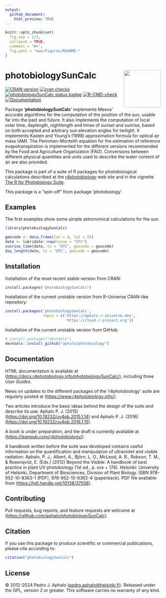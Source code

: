 ```yaml
---
output:
  github_document:
    html_preview: TRUE
---
```


```r
knitr::opts_chunk$set(
  fig.asp = 2/3,
  collapse = TRUE,
  comment = "#>",
  fig.path = "man/figures/README-"
)
```

# photobiologySunCalc <img src="man/figures/logo.png" align="right" width="120"/>

<!-- badges: start -->
 [![CRAN version](https://www.r-pkg.org/badges/version-last-release/photobiologySunCalc)](https://cran.r-project.org/package=photobiologySunCalc) [![cran checks](https://badges.cranchecks.info/worst/photobiologySunCalc.svg)](https://cran.r-project.org/web/checks/check_results_photobiologySunCalc.html)[![photobiologySunCalc status badge](https://aphalo.r-universe.dev/badges/photobiologySunCalc)](https://aphalo.r-universe.dev/photobiologySunCalc)
 [![R-CMD-check](https://github.com/aphalo/photobiologySunCalc/actions/workflows/R-CMD-check.yaml/badge.svg)](https://github.com/aphalo/photobiologySunCalc/actions/workflows/R-CMD-check.yaml)
[![Documentation](https://img.shields.io/badge/documentation-photobiologySunCalc-informational.svg)](https://docs.r4photobiology.info/photobiologySunCalc/)
<!-- badges: end -->
  
Package '**photobiologySunCalc**' implements Meeus' accurate algorithms for the computation of the position of the sun, usable far into the past and future. It also implements the computation of local solar time, daylength, nightlength and times of sunset and sunrise, based on both accepted and arbitrary sun elevation angles for twilight. It implements Kasten and Young's (1998) approximation formula for optical air mass (AM). The Pennman-Monteith equation for the estimation of reference evapotranspiration is implemented for the different versions recommended by the Food and Agriculture Organization (FAO). Conversions between different physical quantities and units used to describe the water content of air are also provided.

This package is part of a suite of R packages for photobiological calculations described at the [r4photobiology](https://www.r4photobiology.info) web site and in the vignette [The R for Photobiology Suite](https://docs.r4photobiology.info/photobiology/articles/userguide-0-r4p-introduction.html).

This package is a "spin-off" from package 'photobiology'.

## Examples

The first examples show some simple astronomical calculations for the sun.

```r
library(photobiologySunCalc)

geocode <- data.frame(lon = 0, lat = 55)
date <- lubridate::now(tzone = "UTC")
sunrise_time(date, tz = "UTC", geocode = geocode)
day_length(date, tz = "UTC", geocode = geocode)
```

## Installation

Installation of the most recent stable version from CRAN:

```r
install.packages("photobiologySunCalc")
```

Installation of the current unstable version from R-Universe CRAN-like repository:

```r
install.packages('photobiologySunCalc', 
                 repos = c('https://aphalo.r-universe.dev', 
                           'https://cloud.r-project.org'))
```

Installation of the current unstable version from GitHub:

```r
# install.packages("devtools")
devtools::install_github("aphalo/photobiology")
```

## Documentation

HTML documentation is available at (<https://docs.r4photobiology.info/photobiologySunCalc/>), including three *User Guides*.

News on updates to the different packages of the 'r4photobiology' suite are regularly posted at (<https://www.r4photobiology.info/>).

Two articles introduce the basic ideas behind the design of the suite and describe its use: Aphalo P. J. (2015) (<https://doi.org/10.19232/uv4pb.2015.1.14>) and Aphalo P. J. (2016) (<https://doi.org/10.19232/uv4pb.2016.1.15>).

A book is under preparation, and the draft is currently available at (<https://leanpub.com/r4photobiology/>).

A handbook written before the suite was developed contains useful information on the quantification and manipulation of ultraviolet and visible radiation: Aphalo, P. J., Albert, A., Björn, L. O., McLeod, A. R., Robson, T. M., & Rosenqvist, E. (Eds.) (2012) Beyond the Visible: A handbook of best practice in plant UV photobiology (1st ed., p. xxx + 174). Helsinki: University of Helsinki, Department of Biosciences, Division of Plant Biology. ISBN 978-952-10-8363-1 (PDF), 978-952-10-8362-4 (paperback). PDF file available from (<https://hdl.handle.net/10138/37558>).

## Contributing

Pull requests, bug reports, and feature requests are welcome at (<https://github.com/aphalo/photobiologySunCalc>).

## Citation

If you use this package to produce scientific or commercial publications, please cite according to:

```r
citation("photobiologySunCalc")
```

## License

© 2012-2024 Pedro J. Aphalo ([pedro.aphalo\@helsinki.fi](mailto:pedro.aphalo@helsinki.fi){.email}). Released under the GPL, version 2 or greater. This software carries no warranty of any kind.
